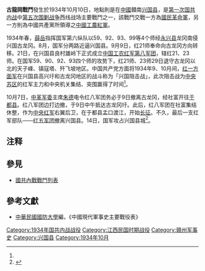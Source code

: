 {{Infobox Military Conflict|
campaign=|
image=|
caption=|
conflict=古龍岡戰鬥|
partof=[[第一次国共内战|第一次国共内战]]|
date=1934年10月10日|
place=[[中國|中國]]贛南|
result=[[中國工農紅軍|中國工農紅軍]]主力撤退|
combatant1=國民革命軍第五十九師韓漢英部<br>第九十師歐震部<br>第九十二師梁華盛部<br>第九十三師唐雲山部|
combatant2=中國工農紅軍第二十一師王錦堂部| 
commander1={{flagicon image|Flag of the Republic of China Army.svg}} [[韓漢英|韓漢英]]<br>{{flagicon image|Flag of the Republic of China Army.svg}} {{tsl|en|Ou Zhen|歐震}}<br>{{flagicon image|Flag of the Republic of China Army.svg}} [[梁華盛|梁華盛]]<br>{{flagicon image|Flag of the Republic of China Army.svg}} [[唐雲山|唐雲山]]|
commander2=[[File:中國工農紅軍軍旗.svg|border]] [[王錦堂|王錦堂]]|
strength1=|
strength2=|
casualties1=|
casualties2=|
}}
'''古龍岡戰鬥'''發生於1934年10月10日，地點則是在[[中國|中國]]贛南[[兴国县|兴国县]]，是[[第一次国共内战|第一次国共内战]]中[[第五次围剿战争|第五次围剿战争]]西线战场主要戰鬥之一，該戰鬥交戰一方為[[國民革命軍|國民革命軍]]，另一方則為中國共產黨所領導之[[中國工農紅軍|中國工農紅軍]]。

1934年春，[[薛岳|薛岳]]指挥国军第六纵队以59、92、93、99等4个师经[[永兴县|永兴县]]龙冈南侵兴国古龙冈。8月，国军分两路近逼兴国县。9月9日，红21师奉命向古龙冈方向转移。21日，在兴国县良村雄岭下正式成立[[中国工农红军第八军团|中国工农红军第八军团]]，辖红21、23师。在国军59、90、92、93四个师的攻势下，红21师、23师29日退守古龙冈以北的天子嵊、镇寇塔、歼飞坡地区。中国共产党方面将1934年9、10月间，[[红一方面军|红一方面军]]在兴国县高兴圩和古龙冈地区的战斗称为「兴国阻击战」，此次阻击战为[[中央苏区|中央苏区]]的红军主力和中央机关集结、突围赢得了时间<ref name="a1"/>。

10月7日，[[中华苏维埃共和国中央革命军事委员会|中革军委]]主席[[朱德|朱德]]电令红八军团务必于9日撤离古龙冈，经社富开往[[于都县|于都县]]。红八军团边打边撤，于9日中午抵达古龙冈圩。此后，红八军团在社富集结休整，作为[[中央红军|中央红军]]右翼后卫，在于都县孟口渡江，开始[[长征|长征]]。不久，最后一支红军部队——[[红五军团|红五军团]]撤离兴国县。14日，国军攻占兴国县城<ref name="a1">{{cite book |author=《兴国人民革命史》编纂领导小组 |chapter=第八章中央红军主力从兴国出发长征 |title=兴国县人民革命史 |script-title= |trans-title= |url=http://www.xgxtsg.com/index.php/Aread/124.html |language=zh-hans |page= |pages=137-142 |access-date=2017-07-29 |archive-date=2019-06-02 |archive-url=https://web.archive.org/web/20190602040528/http://www.xgxtsg.com/index.php/Aread/124.html |dead-url=no }}</ref>。

== 注释 ==

{{Reflist|25em}}
==參見==
*[[國共內戰戰鬥列表|國共內戰戰鬥列表]]

==參考文獻==
*[[中華民國|中華民國]][[國防大學_(臺灣)|國防大學]]編，《中國現代軍事史主要戰役表》

{{DEFAULTSORT:G}}
[[Category:1934年国共内战战役|Category:1934年国共内战战役]]
[[Category:江西民国时期战役|Category:江西民国时期战役]]
[[Category:赣州军事史|Category:赣州军事史]]
[[Category:兴国县|Category:兴国县]]
[[Category:1934年10月|Category:1934年10月]]